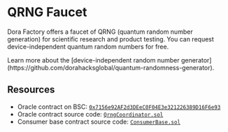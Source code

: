 
# QRNG Faucet

Dora Factory offers a faucet of QRNG (quantum random number generation) for scientific research and product testing. You can request device-independent quantum random numbers for free.

<Callout type="default">
  Learn more about the [device-independent random number
  generator](https://github.com/dorahacksglobal/quantum-randomness-generator).
</Callout>

## Resources

- Oracle contract on BSC: [`0x7156e92AF2d3DEeC0F04E3e321226389D16F6e93`](https://bscscan.com/address/0x7156e92af2d3deec0f04e3e321226389d16f6e93#code)
- Oracle contract source code: [`QrngCoordinator.sol`](https://github.com/DoraFactory/DI-QRNG-Faucet/blob/main/contracts/QrngCoordinator.sol)
- Consumer base contract source code: [`ConsumerBase.sol`](https://github.com/DoraFactory/DI-QRNG-Faucet/blob/main/contracts/ConsumerBase.sol)
